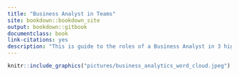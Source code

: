 ```yaml
---
title: "Business Analyst in Teams"
site: bookdown::bookdown_site
output: bookdown::gitbook
documentclass: book
link-citations: yes
description: "This is guide to the roles of a Business Analyst in 3 highly desired industries (consulting, tech, and finance) and the role of business analysts in different teams."
---
```


```r
knitr::include_graphics("pictures/business_analytics_word_cloud.jpeg")
```